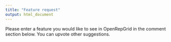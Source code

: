 ```yaml
---
title: "Feature request"
output: html_document
---
```


Please enter a feature you would like to see in OpenRepGrid
in the comment section below. You can upvote other suggestions.